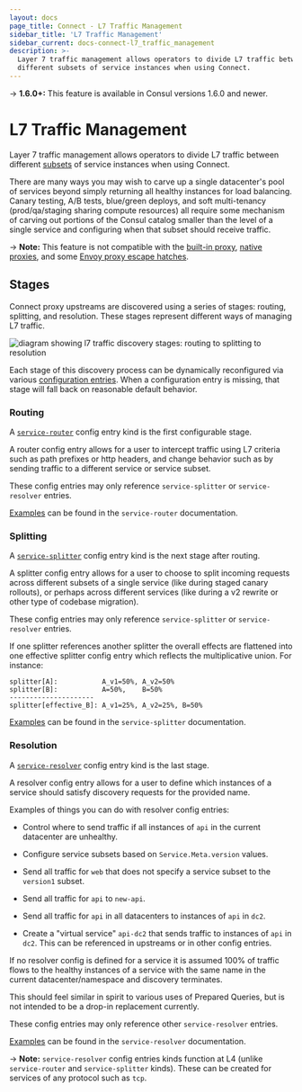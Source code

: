 ```yaml
---
layout: docs
page_title: Connect - L7 Traffic Management
sidebar_title: 'L7 Traffic Management'
sidebar_current: docs-connect-l7_traffic_management
description: >-
  Layer 7 traffic management allows operators to divide L7 traffic between
  different subsets of service instances when using Connect.
---
```


-> **1.6.0+:** This feature is available in Consul versions 1.6.0 and newer.

# L7 Traffic Management

Layer 7 traffic management allows operators to divide L7 traffic between
different
[subsets](/docs/agent/config-entries/service-resolver#service-subsets) of
service instances when using Connect.

There are many ways you may wish to carve up a single datacenter's pool of
services beyond simply returning all healthy instances for load balancing.
Canary testing, A/B tests, blue/green deploys, and soft multi-tenancy
(prod/qa/staging sharing compute resources) all require some mechanism of
carving out portions of the Consul catalog smaller than the level of a single
service and configuring when that subset should receive traffic.

-> **Note:** This feature is not compatible with the
[built-in proxy](/docs/connect/proxies/built-in),
[native proxies](/docs/connect/native),
and some [Envoy proxy escape hatches](/docs/connect/proxies/envoy#escape-hatch-overrides).

## Stages

Connect proxy upstreams are discovered using a series of stages: routing,
splitting, and resolution. These stages represent different ways of managing L7
traffic.

![diagram showing l7 traffic discovery stages: routing to splitting to resolution](/img/l7-traffic-stages.svg)

Each stage of this discovery process can be dynamically reconfigured via various
[configuration entries](/docs/agent/config_entries). When a configuration
entry is missing, that stage will fall back on reasonable default behavior.

### Routing

A [`service-router`](/docs/agent/config-entries/service-router) config
entry kind is the first configurable stage.

A router config entry allows for a user to intercept traffic using L7 criteria
such as path prefixes or http headers, and change behavior such as by sending
traffic to a different service or service subset.

These config entries may only reference `service-splitter` or
`service-resolver` entries.

[Examples](/docs/agent/config-entries/service-router#sample-config-entries)
can be found in the `service-router` documentation.

### Splitting

A [`service-splitter`](/docs/agent/config-entries/service-splitter) config
entry kind is the next stage after routing.

A splitter config entry allows for a user to choose to split incoming requests
across different subsets of a single service (like during staged canary
rollouts), or perhaps across different services (like during a v2 rewrite or
other type of codebase migration).

These config entries may only reference `service-splitter` or
`service-resolver` entries.

If one splitter references another splitter the overall effects are flattened
into one effective splitter config entry which reflects the multiplicative
union. For instance:

    splitter[A]:           A_v1=50%, A_v2=50%
    splitter[B]:           A=50%,    B=50%
    ---------------------
    splitter[effective_B]: A_v1=25%, A_v2=25%, B=50%

[Examples](/docs/agent/config-entries/service-splitter#sample-config-entries)
can be found in the `service-splitter` documentation.

### Resolution

A [`service-resolver`](/docs/agent/config-entries/service-resolver) config
entry kind is the last stage.

A resolver config entry allows for a user to define which instances of a
service should satisfy discovery requests for the provided name.

Examples of things you can do with resolver config entries:

- Control where to send traffic if all instances of `api` in the current
  datacenter are unhealthy.

- Configure service subsets based on `Service.Meta.version` values.

- Send all traffic for `web` that does not specify a service subset to the
  `version1` subset.

- Send all traffic for `api` to `new-api`.

- Send all traffic for `api` in all datacenters to instances of `api` in `dc2`.

- Create a "virtual service" `api-dc2` that sends traffic to instances of `api`
  in `dc2`. This can be referenced in upstreams or in other config entries.

If no resolver config is defined for a service it is assumed 100% of traffic
flows to the healthy instances of a service with the same name in the current
datacenter/namespace and discovery terminates.

This should feel similar in spirit to various uses of Prepared Queries, but is
not intended to be a drop-in replacement currently.

These config entries may only reference other `service-resolver` entries.

[Examples](/docs/agent/config-entries/service-resolver#sample-config-entries)
can be found in the `service-resolver` documentation.

-> **Note:** `service-resolver` config entries kinds function at L4 (unlike
`service-router` and `service-splitter` kinds). These can be created for
services of any protocol such as `tcp`.
